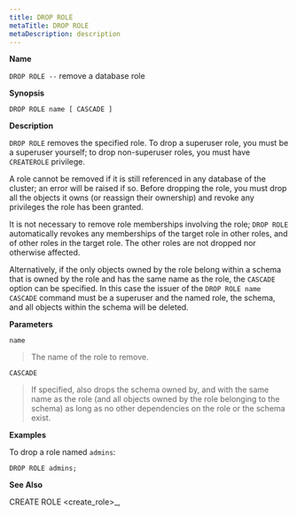 ```yaml
---
title: DROP ROLE
metaTitle: DROP ROLE
metaDescription: description
---
```


**Name**

`DROP ROLE --` remove a database role

**Synopsis**

``` text
DROP ROLE name [ CASCADE ]
```

**Description**

`DROP ROLE` removes the specified role. To drop a superuser role, you
must be a superuser yourself; to drop non-superuser roles, you must have
`CREATEROLE` privilege.

A role cannot be removed if it is still referenced in any database of
the cluster; an error will be raised if so. Before dropping the role,
you must drop all the objects it owns (or reassign their ownership) and
revoke any privileges the role has been granted.

It is not necessary to remove role memberships involving the role; `DROP
ROLE` automatically revokes any memberships of the target role in other
roles, and of other roles in the target role. The other roles are not
dropped nor otherwise affected.

Alternatively, if the only objects owned by the role belong within a
schema that is owned by the role and has the same name as the role, the
`CASCADE` option can be specified. In this case the issuer of the `DROP
ROLE name CASCADE` command must be a superuser and the named role, the
schema, and all objects within the schema will be deleted.

**Parameters**

`name`

> The name of the role to remove.

`CASCADE`

> If specified, also drops the schema owned by, and with the same name
> as the role (and all objects owned by the role belonging to the
> schema) as long as no other dependencies on the role or the schema
> exist.

**Examples**

To drop a role named `admins`:

``` text
DROP ROLE admins;
```

**See Also**

<span class="title-ref">CREATE ROLE \<create_role\>_</span>,
